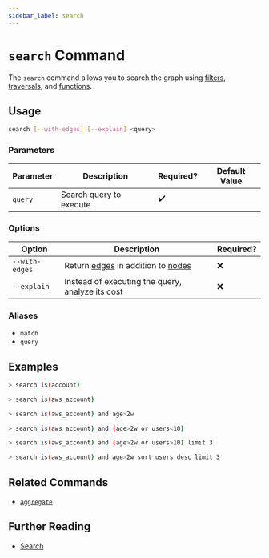 ```yaml
---
sidebar_label: search
---
```


# `search` Command

The `search` command allows you to search the graph using [filters](../../search/filters.mdx), [traversals](../../search/traversals.mdx), and [functions](../../search/aggregation.mdx).

## Usage

```bash
search [--with-edges] [--explain] <query>
```

### Parameters

| Parameter | Description             | Required? | Default Value |
| --------- | ----------------------- | --------- | ------------- |
| `query`   | Search query to execute | ✔️        |               |

### Options

| Option         | Description                                                                                                                                             | Required? |
| -------------- | ------------------------------------------------------------------------------------------------------------------------------------------------------- | --------- |
| `--with-edges` | Return [edges](../../../concepts/asset-inventory-graph/index.mdx#edges) in addition to [nodes](../../../concepts/asset-inventory-graph/index.mdx#nodes) | ❌        |
| `--explain`    | Instead of executing the query, analyze its cost                                                                                                        | ❌        |

### Aliases

- `match`
- `query`

## Examples

```bash title="Find accounts across all cloud providers"
> search is(account)
```

```bash title="Find all AWS accounts"
> search is(aws_account)
```

```bash title="Find all AWS accounts more than 2 weeks old"
> search is(aws_account) and age>2w
```

```bash title="Find all AWS accounts that are either older than 2 weeks or have more than 10 users"
> search is(aws_account) and (age>2w or users<10)
```

```bash title="Find 3 AWS accounts that are are either older than 2 weeks or have more than 10 users"
> search is(aws_account) and (age>2w or users>10) limit 3
```

```bash title="Find the 3 AWS accounts that are more than 2 weeks old with the greatest number of users"
> search is(aws_account) and age>2w sort users desc limit 3
```

## Related Commands

- [`aggregate`](./aggregate.mdx)

## Further Reading

- [Search](../../search/index.mdx)

